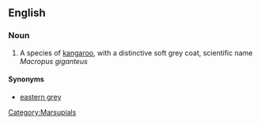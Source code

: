 ==English==
{{wikipedia|Eastern Grey Kangaroo}}

===Noun===
{{en-noun|sg=[[eastern]] [[grey]] [[kangaroo]]}}

# A species of [[kangaroo]], with a distinctive soft grey coat, scientific name ''Macropus giganteus''

====Synonyms====
*[[eastern grey]]

[[Category:Marsupials]]